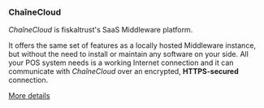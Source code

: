 ### ChaîneCloud

*ChaîneCloud* is fiskaltrust's SaaS Middleware platform.

It offers the same set of features as a locally hosted Middleware instance, but without the need to install or maintain any software on your side. All your POS system needs is a working Internet connection and it can communicate with *ChaîneCloud* over an encrypted, **HTTPS-secured** connection.

[More details](https://fiskaltrust.fr/en/products-prices/)